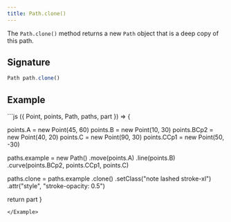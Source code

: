 ```yaml
---
title: Path.clone()
---
```


The `Path.clone()` method returns a new `Path` object that is a deep copy of this path.

## Signature

```js
Path path.clone()
```

## Example

<Example caption="Example of the Path.clone() method">
```js
({ Point, points, Path, paths, part }) => {

  points.A = new Point(45, 60)
  points.B = new Point(10, 30)
  points.BCp2 = new Point(40, 20)
  points.C = new Point(90, 30)
  points.CCp1 = new Point(50, -30)

  paths.example = new Path()
    .move(points.A)
    .line(points.B)
    .curve(points.BCp2, points.CCp1, points.C)

  paths.clone = paths.example
    .clone()
    .setClass("note lashed stroke-xl")
    .attr("style", "stroke-opacity: 0.5")

  return part
}
```
</Example>
